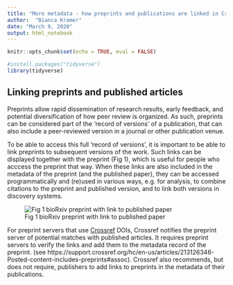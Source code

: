 ```yaml
---
title: "More metadata - how preprints and publications are linked in Crossref"
author:  "Bianca Kramer"
date: "March 9, 2020"
output: html_notebook
---
```

```r
knitr::opts_chunk$set(echo = TRUE, eval = FALSE)
```

```r
#install.packages("tidyverse")
library(tidyverse)
```

## Linking preprints and published articles

Preprints allow rapid dissemination of research results, early feedback, and potential diversification of how peer review is organized. As such, preprints can be considered part of the 'record of versions' of a publication, that can also include a peer-reviewed version in a journal or other publication venue.  

To be able to access this full 'record of versions', it is important to be able to link preprints to subsequent versions of the work. Such links can be displayed together with the preprint (Fig 1), which is useful for people who acccess the preprint that way. When these links are also included in the metadata of the preprint (and the published paper), they can be accessed programmatically and (re)used in various ways, e.g. for analysis, to combine citations to the preprint and published version, and to link both versions in discovery systems.

![Fig 1 bioRxiv preprint with link to published paper ](https://github.com/bmkramer/crossref_preprints_publications/raw/master/img/bioRxiv_link.png "Logo Title Text 1")

For preprint servers that use [Crossref](https://crossref.org) DOIs, Crossref notifies the preprint server of potential matches with published articles. It requires preprint servers to verify the links and add them to the metadata record of the preprint. 
(see https://support.crossref.org/hc/en-us/articles/213126346-Posted-content-includes-preprints#assoc). Crossref also recommends, but does not require, publishers to add links to preprints in the metadata of their publications.



